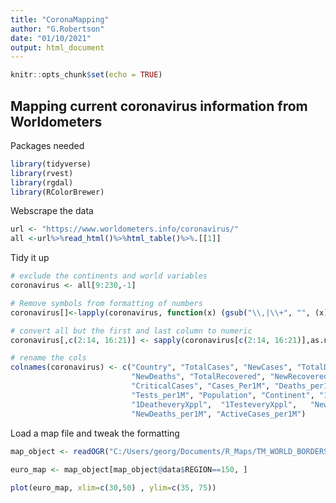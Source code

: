 ```yaml
---
title: "CoronaMapping"
author: "G.Robertson"
date: "01/10/2021"
output: html_document
---
```


```r
knitr::opts_chunk$set(echo = TRUE)
```

## Mapping current coronavirus information from Worldometers

Packages needed
```r
library(tidyverse)
library(rvest)
library(rgdal)
library(RColorBrewer)
```

Webscrape the data
```r
url <- "https://www.worldometers.info/coronavirus/"
all <-url%>%read_html()%>%html_table()%>%.[[1]]
```

Tidy it up
```r
# exclude the continents and world variables
coronavirus <- all[9:230,-1]

# Remove symbols from formatting of numbers
coronavirus[]<-lapply(coronavirus, function(x) (gsub("\\,|\\+", "", (x))))

# convert all but the first and last column to numeric
coronavirus[,c(2:14, 16:21)] <- sapply(coronavirus[c(2:14, 16:21)],as.numeric)

# rename the cols
colnames(coronavirus) <- c("Country", "TotalCases", "NewCases", "TotalDeaths",       
                           "NewDeaths", "TotalRecovered", "NewRecovered", "ActiveCases",       
                           "CriticalCases", "Cases_Per1M", "Deaths_per1M", "TotalTests",         
                           "Tests_per1M", "Population", "Continent", "1CaseeveryXppl", 
                           "1DeatheveryXppl",  "1TesteveryXppl",   "NewCases_per1M",
                           "NewDeaths_per1M", "ActiveCases_per1M")
```

Load a map file and tweak the formatting
```r
map_object <- readOGR("C:/Users/georg/Documents/R_Maps/TM_WORLD_BORDERS_SIMPL-0.3.shp")
     
euro_map <- map_object[map_object@data$REGION==150, ]

plot(euro_map, xlim=c(30,50) , ylim=c(35, 75))
```

